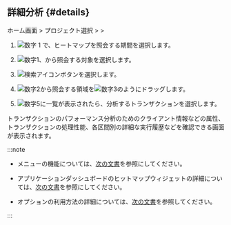 ## 詳細分析 {#details}

ホーム画面 &gt; プロジェクト選択 &gt; <Cmdname sid="side_analysis" className="uitext" /> &gt; <Cmdname sid="side_hitmap" className="uitext" />

<ImgLang img='tx-hitmap.png' desc='ヒットマップ' />

1. ![数字 1](/img/number-01.png) <Cmdname sid="time_selector" className="uitext" />で、ヒートマップを照会する期間を選択します。

2. ![数字1](/img/number-01.png)<Cmdname sid="option_type" className="uitext" />、<Cmdname sid="application" className="uitext" />から照会する対象を選択します。

3. ![検索アイコン](/img/ico-btn-search.png)ボタンを選択します。

4. ![数字2](/img/number-02.png)<Cmdname sid="hitmap_transaction" className="uitext" />から照会する領域を![数字3](/img/number-03.png)のようにドラッグします。

5. ![数字5](/img/number-05.png)<Cmdname sid="trace_list" className="uitext" />に一覧が表示されたら、分析するトランザクションを選択します。

トランザクションのパフォーマンス分析のためのクライアント情報などの属性、トランザクションの処理性能、各区間別の詳細な実行履歴などを確認できる<Cmdname sid="TTL06527" className="uitext" />画面が表示されます。

:::note

- <Cmdname sid="side_hitmap" className="uitext" />メニューの機能については、[次の文書](trs-view#details)を参照にしてください。

- アプリケーションダッシュボードのヒットマップウィジェットの詳細については、[次の文書](dashboard-hitmap-trace)を参照にしてください。

- <Cmdname sid="time_selector" className="uitext" />オプションの利用方法の詳細については、[次の文書](usage-ui#timeselector)を参照してください。

:::
